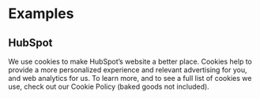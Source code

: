 
<Meta title="Components/CookieConsent" />


# Examples

## HubSpot

We use cookies to make HubSpot’s website a better place. Cookies help to provide a more personalized experience and relevant advertising for you, and web analytics for us. To learn more, and to see a full list of cookies we use, check out our Cookie Policy (baked goods not included).
